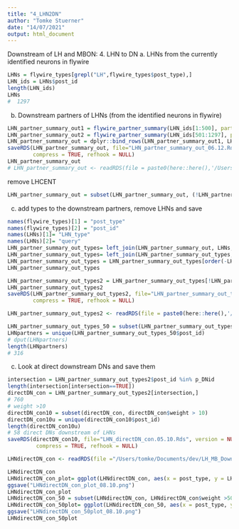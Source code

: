 ```yaml
---
title: "4_LHN2DN"
author: "Tomke Stuerner"
date: "14/07/2021"
output: html_document
---
```


Downstream of LH and MBON:
4. LHN to DN 
  a. LHNs from the currently identified neurons in flywire
```r
LHNs = flywire_types[grepl("LH",flywire_types$post_type),]
LHN_ids = LHNs$post_id
length(LHN_ids)
LHNs
#  1297
```

  b. Downstream partners of LHNs (from the identified neurons in flywire)
```r
LHN_partner_summary_out1 = flywire_partner_summary(LHN_ids[1:500], partners = "outputs", details = FALSE) 
LHN_partner_summary_out2 = flywire_partner_summary(LHN_ids[501:1297], partners = "outputs", details = FALSE) 
LHN_partner_summary_out = dplyr::bind_rows(LHN_partner_summary_out1, LHN_partner_summary_out2)
saveRDS(LHN_partner_summary_out, file="LHN_partner_summary_out_06.12.Rds", version = NULL,
        compress = TRUE, refhook = NULL)
LHN_partner_summary_out
# LHN_partner_summary_out <- readRDS(file = paste0(here::here(),'/Users/tomke/Documents/dev/LH_MB_Downstream/LHN_partner_summary_out_05.10.Rds'))
```
remove LHCENT
```r
LHN_partner_summary_out = subset(LHN_partner_summary_out, (!LHN_partner_summary_out$query %in% LHCENTs$post_id))
```

  c. add types to the downstream partners, remove LHNs and save 
```r
names(flywire_types)[1] = "post_type"
names(flywire_types)[2] = "post_id"
names(LHNs)[1]= "LHN_type"
names(LHNs)[2]= "query"
LHN_partner_summary_out_types= left_join(LHN_partner_summary_out, LHNs, by = "query")
LHN_partner_summary_out_types= left_join(LHN_partner_summary_out_types, flywire_types, by = "post_id")
LHN_partner_summary_out_types = LHN_partner_summary_out_types[order(-LHN_partner_summary_out_types$weight),]
LHN_partner_summary_out_types
```
```r
LHN_partner_summary_out_types2 = LHN_partner_summary_out_types[!LHN_partner_summary_out_types$post_id %in% LHN_ids,]
LHN_partner_summary_out_types2
saveRDS(LHN_partner_summary_out_types2, file="LHN_partner_summary_out_types_06.12_nCENT.Rds", version = NULL,
        compress = TRUE, refhook = NULL)
```
```r
LHN_partner_summary_out_types2 <- readRDS(file = paste0(here::here(),'/Users/tomke/Documents/dev/LH_MB_Downstream/LHN_partner_summary_out_types_05.10.Rds'))
```
```r
LHN_partner_summary_out_types_50 = subset(LHN_partner_summary_out_types2, LHN_partner_summary_out_types2$weight > 50)
LHNpartners = unique(LHN_partner_summary_out_types_50$post_id)
# dput(LHNpartners)
length(LHNpartners)
# 316
```

  c. Look at direct downstream DNs and save them
```r
intersection = LHN_partner_summary_out_types2$post_id %in% p_DNid
length(intersection[intersection==TRUE])
directDN_con = LHN_partner_summary_out_types2[intersection,]
# 760
# weight >10
directDN_con10 = subset(directDN_con, directDN_con$weight > 10)
directDN_con10u = unique(directDN_con10$post_id)
length(directDN_con10u)
# 58 direct DNs downstream of LHNs
saveRDS(directDN_con10, file="LHN_directDN_con.05.10.Rds", version = NULL,
         compress = TRUE, refhook = NULL)
```
```r
LHNdirectDN_con <- readRDS(file ="/Users/tomke/Documents/dev/LH_MB_Downstream/LHN_directDN_con.05.10.Rds")
```

```r
LHNdirectDN_con
LHNdirectDN_con_plot= ggplot(LHNdirectDN_con, aes(x = post_type, y = LHN_type, fill = weight, )) +   geom_tile()+ theme(text = element_text(size=8),axis.text.x = element_text(angle=90, hjust=1), axis.text.y = element_text(hjust=1))
ggsave("LHNdirectDN_con_plot_08.10.png")
LHNdirectDN_con_plot
LHNdirectDN_con_50 = subset(LHNdirectDN_con, LHNdirectDN_con$weight >50)
LHNdirectDN_con_50plot= ggplot(LHNdirectDN_con_50, aes(x = post_type, y = LHN_type, fill = weight, )) +   geom_tile()+ theme(text = element_text(size=8),axis.text.x = element_text(angle=90, hjust=1), axis.text.y = element_text(hjust=1))
ggsave("LHNdirectDN_con_50plot_08.10.png")
LHNdirectDN_con_50plot
```